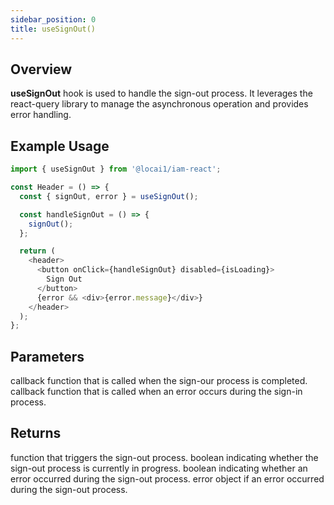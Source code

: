 ```yaml
---
sidebar_position: 0
title: useSignOut()
---
```


## Overview

**useSignOut** hook is used to handle the sign-out process.
It leverages the react-query library to manage the asynchronous operation and provides
error handling.

## Example Usage

```typescript sign-out-component.tsx
import { useSignOut } from '@locai1/iam-react';

const Header = () => {
  const { signOut, error } = useSignOut();

  const handleSignOut = () => {
    signOut();
  };

  return (
    <header>
      <button onClick={handleSignOut} disabled={isLoading}>
        Sign Out
      </button>
      {error && <div>{error.message}</div>}
    </header>
  );
};
```

## Parameters

<ResponseField name="onSuccess" type="() => void">
  callback function that is called when the sign-our process is completed.
</ResponseField>

<ResponseField name="onError" type="HttpErrorCallback">
  callback function that is called when an error occurs during the sign-in process.
  <HttpErrorCallbackType />
</ResponseField>

## Returns

<ResponseField name="signOut" type="() => void">
  function that triggers the sign-out process.
</ResponseField>

<ResponseField name="isLoading" type="boolean">
  boolean indicating whether the sign-out process is currently in progress.
</ResponseField>

<ResponseField name="isError" type="boolean">
  boolean indicating whether an error occurred during the sign-out process.
</ResponseField>

<ResponseField name="error" type="HttpError | Error">
  error object if an error occurred during the sign-out process.
</ResponseField>

